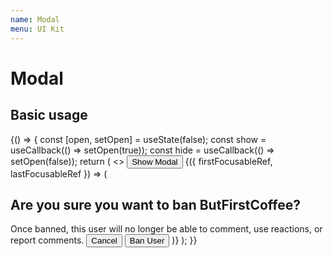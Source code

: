 ```yaml
---
name: Modal
menu: UI Kit
---
```





# Modal

## Basic usage

<Playground>
  {() => {
    const [open, setOpen] = useState(false);
    const show = useCallback(() => setOpen(true));
    const hide = useCallback(() => setOpen(false));
    return (
      <>
        <Button variant="filled" color="primary" onClick={show}>
          Show Modal
        </Button>
        <Modal open={open} onClose={hide} aria-labelledby="modal-title">
          {({ firstFocusableRef, lastFocusableRef }) => (
            <Card className={styles.card}>
              <CardCloseButton onClick={hide} ref={firstFocusableRef} />
              <HorizontalGutter size="double">
                <HorizontalGutter>
                  <h2 id="modal-title">
                    Are you sure you want to ban <strong>ButFirstCoffee</strong>?
                  </h2>
                  <Typography>
                    Once banned, this user will no longer be able to comment,
                    use reactions, or report comments.
                  </Typography>
                </HorizontalGutter>
                <Flex justifyContent="flex-end" itemGutter="half">
                  <Button variant="outlined" onClick={hide}>
                    Cancel
                  </Button>
                  <Button
                    variant="filled"
                    color="primary"
                    onClick={hide}
                    ref={lastFocusableRef}
                  >
                    Ban User
                  </Button>
                </Flex>
              </HorizontalGutter>
            </Card>
          )}
        </Modal>
      </>
    );
  }}
</Playground>
